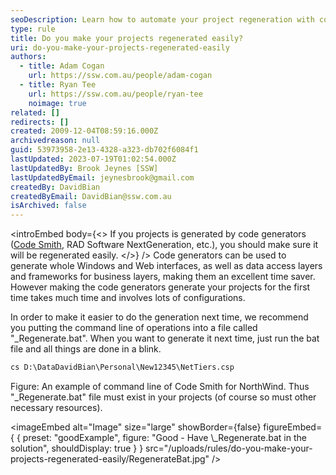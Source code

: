 ```yaml
---
seoDescription: Learn how to automate your project regeneration with code generators using a simple bat file for quick and efficient updates.
type: rule
title: Do you make your projects regenerated easily?
uri: do-you-make-your-projects-regenerated-easily
authors:
  - title: Adam Cogan
    url: https://ssw.com.au/people/adam-cogan
  - title: Ryan Tee
    url: https://ssw.com.au/people/ryan-tee
    noimage: true
related: []
redirects: []
created: 2009-12-04T08:59:16.000Z
archivedreason: null
guid: 53973958-2e13-4328-a323-db702f6084f1
lastUpdated: 2023-07-19T01:02:54.000Z
lastUpdatedBy: Brook Jeynes [SSW]
lastUpdatedByEmail: jeynesbrook@gmail.com
createdBy: DavidBian
createdByEmail: DavidBian@ssw.com.au
isArchived: false
---
```


<introEmbed
  body={<>
If you projects is generated by code generators ([Code Smith](http://www.ssw.com.au/ssw/Standards/Developergeneral/netTools.aspx#NetTiers), RAD Software NextGeneration, etc.), you should make sure it will be regenerated easily.
  </>}
/>
Code generators can be used to generate whole Windows and Web interfaces, as well as data access layers and frameworks for business layers, making them an excellent time saver. However making the code generators generate your projects for the first time takes much time and involves lots of configurations.

In order to make it easier to do the generation next time, we recommend you putting the command line of operations into a file called "\_Regenerate.bat". When you want to generate it next time, just run the bat file and all things are done in a blink.

```bat
cs D:\DataDavidBian\Personal\New12345\NetTiers.csp
```

Figure: An example of command line of Code Smith for NorthWind. Thus "\_Regenerate.bat" file must exist in your projects (of course so must other necessary resources).

<imageEmbed
  alt="Image"
  size="large"
  showBorder={false}
  figureEmbed={ {
    preset: "goodExample",
    figure: "Good - Have \\_Regenerate.bat in the solution",
    shouldDisplay: true
  } }
  src="/uploads/rules/do-you-make-your-projects-regenerated-easily/RegenerateBat.jpg"
/>
